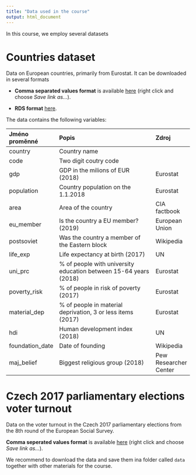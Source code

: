```yaml
---
title: "Data used in the course"
output: html_document
---
```


In this course, we employ several datasets

# Countries dataset

Data on European countries, primarily from Eurostat. It can be downloaded in several formats

- **Comma separated values format** is available [here](https://github.com/Sociology-FA-CU/appliedregressioninr/blob/main/data/countries.csv) (right click and choose *Save link as...*).

- **RDS format** [here](https://github.com/Sociology-FA-CU/appliedregressioninr/blob/main/data/countries.rds).

The data contains the following variables:

|Jméno proměnné |Popis                                                            |Zdroj                |
|:--------------|:----------------------------------------------------------------|:--------------------|
|country        |Country name                                                     |                     |
|code           |Two digit coutry code                                            |                     |
|gdp            |GDP in the milions of EUR (2018)                                 |Eurostat             |
|population     |Country population on the 1.1.2018                               |Eurostat             |
|area           |Area of the country                                              |CIA factbook         |
|eu_member      |Is the country a EU member?   (2019)                             |European Union       |
|postsoviet     |Was the country a member of the Eastern block                    |Wikipedia            |
|life_exp       |Life expectancy at birth (2017)                                  |UN                   |
|uni_prc        |% of people with university education between 15-64 years (2018) |Eurostat             |
|poverty_risk   |% of people in risk of poverty (2017)                            |Eurostat             |
|material_dep   |% of people in material deprivation, 3 or less items (2017)      |Eurostat             |
|hdi            |Human development index (2018)                                   |UN                   |
|foundation_date|Date of founding                                                 |Wikipedia            |
|maj_belief     |Biggest religious group (2018)                                   |Pew Researcher Center|


# Czech 2017 parliamentary elections voter turnout

Data on the voter turnout in the Czech 2017 parliamentary elections from the 8th round of the European Social Survey. 

**Comma seperated values format** is available [here](https://github.com/Sociology-FA-CU/appliedregressioninr/blob/main/data/parl_vote_2017.csv) (right click and choose *Save link as...*).

We recommend to download the data and save them ina folder called `data` together with other materials for the course.
